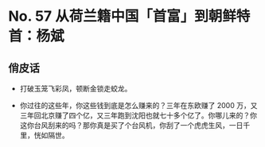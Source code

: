 # No. 57 从荷兰籍中国「首富」到朝鲜特首：杨斌

## 俏皮话

- 打破玉笼飞彩凤，顿断金锁走蛟龙。

- 你过往的这些年，你这些钱到底是怎么赚来的？三年在东欧赚了 2000 万，又三年回北京赚了四个亿，又三年跑到沈阳也就七十多个亿了。你哪儿来的？你这你台风刮来的吗？那你真是买了个台风机，你刮了一个虎虎生风，一日千里，恍如隔世。
